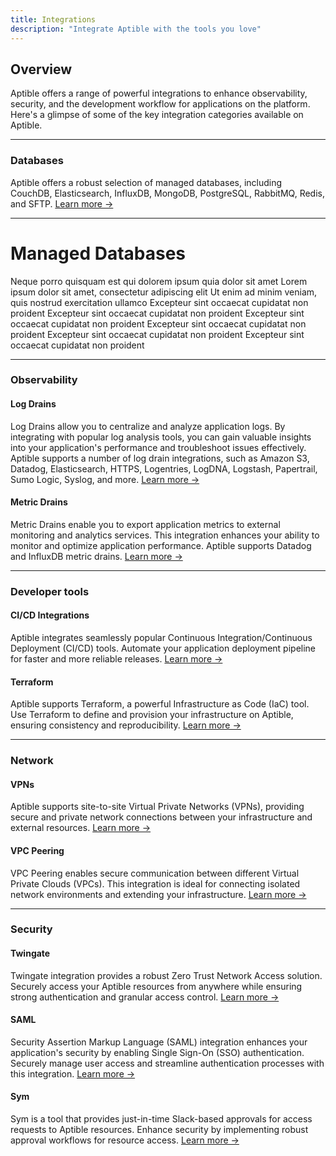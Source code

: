 ```yaml
---
title: Integrations
description: "Integrate Aptible with the tools you love"
---
```


## Overview

Aptible offers a range of powerful integrations to enhance observability, security, and the development workflow for applications on the platform. Here's a glimpse of some of the key integration categories available on Aptible.

---

### Databases

Aptible offers a robust selection of managed databases, including CouchDB, Elasticsearch, InfluxDB, MongoDB, PostgreSQL, RabbitMQ, Redis, and SFTP. [Learn more →](/docs/databases)

---

# Managed Databases

<CardGroup cols={2}>
  <Card title="CouchDB" icon="database" iconType="duotone">
    Neque porro quisquam est qui dolorem ipsum quia dolor sit amet
  </Card>
  <Card title="Elasticsearch" icon="database" iconType="duotone">
    Lorem ipsum dolor sit amet, consectetur adipiscing elit
  </Card>
  <Card title="InfluxDB" icon="database" iconType="duotone"">
    Ut enim ad minim veniam, quis nostrud exercitation ullamco
  </Card>
  <Card title="MongoDB" icon="database" iconType="duotone">
    Excepteur sint occaecat cupidatat non proident
  </Card>
<Card title="MySQL" icon="database" iconType="duotone">
    Excepteur sint occaecat cupidatat non proident
  </Card>
<Card title="PostgreSQL" icon="database" iconType="duotone">
    Excepteur sint occaecat cupidatat non proident
  </Card>
<Card title="RabbitMQ" icon="database" iconType="duotone">
    Excepteur sint occaecat cupidatat non proident
  </Card>
<Card title="Redis" icon="database" iconType="duotone">
    Excepteur sint occaecat cupidatat non proident
  </Card>
<Card title="SFTP" icon="database" iconType="duotone">
    Excepteur sint occaecat cupidatat non proident
  </Card>
</CardGroup>


---

### Observability

#### Log Drains

Log Drains allow you to centralize and analyze application logs. By integrating with popular log analysis tools, you can gain valuable insights into your application's performance and troubleshoot issues effectively. Aptible supports a number of log drain integrations, such as Amazon S3, Datadog, Elasticsearch, HTTPS, Logentries, LogDNA, Logstash, Papertrail, Sumo Logic, Syslog, and more. [Learn more →](/docs/databases)

#### Metric Drains

Metric Drains enable you to export application metrics to external monitoring and analytics services. This integration enhances your ability to monitor and optimize application performance. Aptible supports Datadog and InfluxDB metric drains. [Learn more →](/docs/databases)

---

### Developer tools

#### CI/CD Integrations

Aptible integrates seamlessly popular Continuous Integration/Continuous Deployment (CI/CD) tools. Automate your application deployment pipeline for faster and more reliable releases. [Learn more →](/docs/continuous-integration-provider-deployment)

#### Terraform

Aptible supports Terraform, a powerful Infrastructure as Code (IaC) tool. Use Terraform to define and provision your infrastructure on Aptible, ensuring consistency and reproducibility. [Learn more →](/docs/terraform)

---

### Network

#### VPNs

Aptible supports site-to-site Virtual Private Networks (VPNs), providing secure and private network connections between your infrastructure and external resources. [Learn more →](/docs/network-integrations)

#### VPC Peering

VPC Peering enables secure communication between different Virtual Private Clouds (VPCs). This integration is ideal for connecting isolated network environments and extending your infrastructure. [Learn more →](/docs/network-integrations)

---

### Security

#### Twingate

Twingate integration provides a robust Zero Trust Network Access solution. Securely access your Aptible resources from anywhere while ensuring strong authentication and granular access control. [Learn more →](/docs/twingate)

#### SAML

Security Assertion Markup Language (SAML) integration enhances your application's security by enabling Single Sign-On (SSO) authentication. Securely manage user access and streamline authentication processes with this integration. [Learn more →](/docs/sso)

#### Sym

Sym is a tool that provides just-in-time Slack-based approvals for access requests to Aptible resources. Enhance security by implementing robust approval workflows for resource access. [Learn more →](/docs/Sym)
